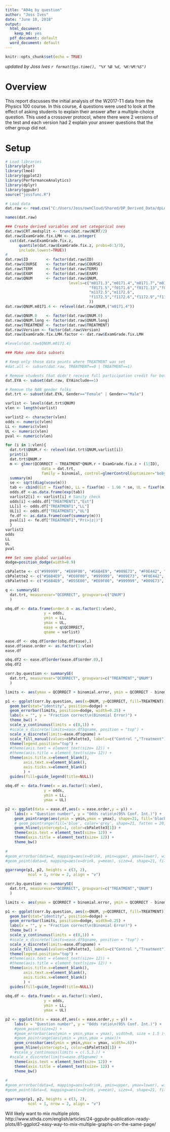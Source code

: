 ```yaml
---
title: "A04q by question"
author: "Joss Ives"
date: "June 10, 2018"
output:
  html_document:
    keep_md: yes
  pdf_document: default
  word_document: default
---
```


```r
knitr::opts_chunk$set(echo = TRUE)
```

*updated by Joss Ives `r format(Sys.time(), "%Y %B %d, %H:%M:%S")`*

# Overview
This report discusses the initial analysis of the W2017-T1 data from the Physics 100 course. In this course, 4 questions were used to look at the effect of asking students to explain their answer after a multiple-choice question. This used a crossover protocol, where there were 2 versions of the test and each version had 2 explain your answer questions that the other group did not. 

# Setup

```r
# Load libraries
library(plyr)
library(lme4)
library(ggplot2)
library(PerformanceAnalytics)
library(dplyr)
library(ggpubr)
source("jossfunc.R")
```

```r
# Load data
dat.raw <- read.csv("C:/Users/Joss/ownCloud/Shared/DP_Derived_Data/dpLogisticDat_all.csv")
```

```r
names(dat.raw)
```

```r
### Create derived variables and set categorical ones
dat.raw$CRT.medsplit <- trunc(dat.raw$NCRT/2)
dat.raw$ExamGrade.fix.LMH <- as.integer(
  cut(dat.raw$ExamGrade.fix.z, 
      quantile(dat.raw$ExamGrade.fix.z, probs=0:3/3), 
      include.lowest=TRUE))
#
dat.raw$ID        <- factor(dat.raw$ID)
dat.raw$COURSE    <- factor(dat.raw$COURSE)
dat.raw$TERM      <- factor(dat.raw$TERM)
dat.raw$EXAM      <- factor(dat.raw$EXAM)
dat.raw$QNUM      <- factor(dat.raw$QNUM, 
                            levels=c("m0171.3","m0171.4","m0171.7","m0171.8",
                                     "f0171.5","f0171.6","f0171.13","f0171.14",
                                     "m1172.5","m1172.6",
                                     "f1172.5","f1172.6","f1172.9","f1172.10"
                                     ))
dat.raw$QNUM.m0171.4 <- relevel(dat.raw$QNUM,("m0171.4"))

dat.raw$QNUM.0    <- factor(dat.raw$QNUM.0)
dat.raw$QNUM.long <- factor(dat.raw$QNUM.long)
dat.raw$TREATMENT <- factor(dat.raw$TREATMENT)
dat.raw$Version <- factor(dat.raw$Version)
dat.raw$ExamGrade.fix.LMH.factor <- dat.raw$ExamGrade.fix.LMH

```

```r
#levels(dat.raw$QNUM.m0171.4)
```


```r
### Make some data subsets

# Keep only those data points where TREATMENT was set
#dat.all <- subset(dat.raw, TREATMENT==0 | TREATMENT==1)

# Remove students that didn't receive full participation credit for both EYA questions
dat.EYA <- subset(dat.raw, EYAinclude==1)

# Remove the NAN gender folks
dat.trt <- subset(dat.EYA, Gender=="Female" | Gender=="Male")
```


```r
varlist <- levels(dat.trt$QNUM)
vlen <- length(varlist)

varlist2 <- character(vlen)
odds <- numeric(vlen)
LL <- numeric(vlen)
UL <- numeric(vlen)
pval <- numeric(vlen)

for (i in 1:vlen){
  dat.trt$QNUM.r <- relevel(dat.trt$QNUM,varlist[i])
  print(i)
  dat.trt$QNUM.r
  m <- glmer(QCORRECT ~ TREATMENT*QNUM.r + ExamGrade.fix.z + (1|ID), 
                data = dat.trt, 
                family = binomial, control=glmerControl(optimizer="bobyqa"))
  summary(m)
  se <- sqrt(diag(vcov(m)))
  tab <- cbind(Est = fixef(m), LL = fixef(m) - 1.96 * se, UL = fixef(m) + 1.96 *se)
  odds.df <-as.data.frame(exp(tab))
  varlist2[i] <- varlist[i] # Sanity check
  odds[i] <-odds.df["TREATMENT1","Est"]
  LL[i] <- odds.df["TREATMENT1","LL"]
  UL[i] <- odds.df["TREATMENT1","UL"]
  fe.df <- as.data.frame(coef(summary(m)))
  pval[i] <- fe.df["TREATMENT1","Pr(>|z|)"]
  }
varlist2
odds
LL
UL
pval
```

```r
### Set some global variables
dodge=position_dodge(width=0.9)

cbPalette <- c("#999999", "#E69F00", "#56B4E9", "#009E73", "#F0E442", "#0072B2", "#D55E00", "#CC79A7")
cbPalette2 <- c("#56B4E9", "#E69F00", "#999999", "#009E73", "#F0E442", "#0072B2", "#D55E00", "#CC79A7")
cbPalette3 <- c("#56B4E9", "#D55E00", "#E69F00", "#999999", "#009E73", "#F0E442", "#0072B2", "#CC79A7")
```


```r
q <- summarySE(
  dat.trt, measurevar="QCORRECT", groupvars=c("QNUM")
  )

obq.df <- data.frame(order.0 = as.factor(1:vlen),
                 y = odds,
                 ymin = LL,
                 ymax = UL,
                 ease = q$QCORRECT,
                 qname = varlist)

ease.df <- obq.df[order(obq.df$ease),]
ease.df$ease.order <- as.factor(1:vlen)
ease.df

obq.df2 <- ease.df[order(ease.df$order.0),]
obq.df2
```

```r
corr.by.question <- summarySE(
  dat.trt, measurevar="QCORRECT", groupvars=c("TREATMENT","QNUM")
  )

limits <- aes(ymax = QCORRECT + binomial.error, ymin = QCORRECT - binomial.error)

p1 <- ggplot(corr.by.question, aes(x=QNUM, y=QCORRECT, fill=TREATMENT)) +
  geom_bar(stat="identity", position=dodge) + 
  geom_errorbar(limits, position=dodge, width=0.25) +
  labs(x = "", y = "Fraction correct\n(Binomial Error)") +
  theme_bw() + 
  scale_y_continuous(limits = c(0,1)) +
  #scale_x_discrete(limits=ease.df$qname, position = "top") +
  scale_x_discrete(limits=ease.df$qname) +   
  scale_fill_manual(values=cbPalette3, labels=c("Control ","Treatment")) +
  theme(legend.position="top") +
  #theme(axis.text = element_text(size= 12)) +
  #theme(axis.title = element_text(size= 12)) +
  theme(axis.title.x=element_blank(), 
        axis.text.x=element_blank(), 
        axis.ticks.x=element_blank()
        ) +
  guides(fill=guide_legend(title=NULL))
  
obq.df <- data.frame(x = as.factor(1:vlen),
                 y = odds,
                 ymin = LL,
                 ymax = UL)

p2 <- ggplot(data = ease.df,aes(x = ease.order,y = y)) + 
    labs(x = "Question number", y = "Odds ratio\n(95% Conf. Int.)") +
    geom_pointrange(aes(ymin = ymin,ymax = ymax), shape=21, fill='black',size=0.75)+
    # geom_pointrange(fill='blue', color='grey', shape=21, fatten = 20, size = 5)
    geom_hline(yintercept=1, color=cbPalette3[1]) +
    theme(axis.text = element_text(size= 12)) +
    theme(axis.title = element_text(size= 12)) +
    theme_bw() 
    
#
#geom_errorbar(data=d, mapping=aes(x=drink, ymin=upper, ymax=lower), width=0.2, size=1, color="blue") + 
#geom_point(data=d, mapping=aes(x=drink, y=mean), size=4, shape=21, fill="white") +

ggarrange(p1, p2, heights = c(3, 2),
          ncol = 1, nrow = 2, align = "v")

```



```r
corr.by.question <- summarySE(
  dat.trt, measurevar="QCORRECT", groupvars=c("TREATMENT","QNUM")
  )

limits <- aes(ymax = QCORRECT + binomial.error, ymin = QCORRECT - binomial.error)

p1 <- ggplot(corr.by.question, aes(x=QNUM, y=QCORRECT, fill=TREATMENT)) +
  geom_bar(stat="identity", position=dodge) + 
  geom_errorbar(limits, position=dodge, width=0.25) +
  labs(x = "", y = "Fraction correct\n(Binomial Error)") +
  theme_bw() + 
  scale_y_continuous(limits = c(0,1)) +
  #scale_x_discrete(limits=ease.df$qname, position = "top") +
  scale_x_discrete(limits=ease.df$qname) +   
  scale_fill_manual(values=cbPalette3, labels=c("Control ","Treatment")) +
  theme(legend.position="top") +
  #theme(axis.text = element_text(size= 12)) +
  #theme(axis.title = element_text(size= 12)) +
  theme(axis.title.x=element_blank(), 
        axis.text.x=element_blank(), 
        axis.ticks.x=element_blank()
        ) +
  guides(fill=guide_legend(title=NULL))
  
obq.df <- data.frame(x = as.factor(1:vlen),
                 y = odds,
                 ymin = LL,
                 ymax = UL)

p2 <- ggplot(data = ease.df,aes(x = ease.order,y = y)) + 
    labs(x = "Question number", y = "Odds ratio\n(95% Conf. Int.)") +
    #geom_point(size=2) + 
    #geom_errorbar(aes(ymin = ymin,ymax = ymax), width=0, size = 1.5 )+
    #geom_pointrange(aes(ymin = ymin,ymax = ymax))+
    geom_crossbar(aes(ymin = ymin,ymax = ymax, width=.6))+
    geom_hline(yintercept=1, color=cbPalette3[1]) +
    #scale_y_continuous(limits = c(.5,3.)) +
  #scale_x_discrete(limits=ease.df$qname) +
    theme(axis.text = element_text(size= 12)) +
    theme(axis.title = element_text(size= 12)) +
    theme_bw() 
    
#
#geom_errorbar(data=d, mapping=aes(x=drink, ymin=upper, ymax=lower), width=0.2, size=1, color="blue") + 
#geom_point(data=d, mapping=aes(x=drink, y=mean), size=4, shape=21, fill="white") +

ggarrange(p1, p2, heights = c(3, 2),
          ncol = 1, nrow = 2, align = "v")

```

Will likely want to mix multiple plots http://www.sthda.com/english/articles/24-ggpubr-publication-ready-plots/81-ggplot2-easy-way-to-mix-multiple-graphs-on-the-same-page/

